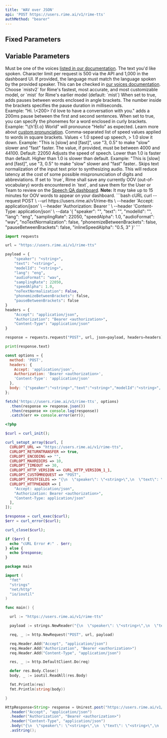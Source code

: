 ```yaml
---
title: 'WAV over JSON'
api: 'POST https://users.rime.ai/v1/rime-tts'
authMethod: "bearer"
---
```


## Fixed Parameters

<ParamField body="audioFormat" type="wav" required></ParamField>

## Variable Parameters

<ParamField body="speaker" type="string" required>
  Must be one of the voices <a href="/api-reference/voices">listed in our documentation</a>.
</ParamField>

<ParamField body="text" type="string" required>
  The text you'd like spoken. Character limit per request is 500 via the API and 1,000 in the dashboard UI.
</ParamField>

<ParamField body="lang" type="string" default="eng">
  If provided, the language must match the language spoken by the provided speaker. This can be checked in <a href="/api-reference/voices">our voices documentation</a>.
</ParamField>

<ParamField body="modelId" type="string">
  Choose `mistv2` for Rime's fastest, most accurate, and most customizable model, or `mist` for Rime's earlier model (default: `mist`)
</ParamField>

<ParamField body="pauseBetweenBrackets" type="bool" default="false">
  When set to true, adds pauses between words enclosed in angle brackets. The number inside the brackets specifies the pause duration in milliseconds. <br/>
  Example: "Hi. \<200> I'd love to have a conversation with you." adds a 200ms pause between the first and second sentences.
</ParamField>

<ParamField body="phonemizeBetweenBrackets" type="bool" default="false">
  When set to true, you can specify the phonemes for a word enclosed in curly brackets. <br/>
  Example: "\{h'El.o} World" will pronounce "Hello" as expected. Learn more about <a href="/api-reference/custom-pronunciation">custom pronunciation</a>.
</ParamField>

<ParamField body="inlineSpeedAlpha" type="string">
  Comma-separated list of speed values applied to words in square brackets. Values < 1.0 speed up speech, > 1.0 slow it down.
  Example: "This is [slow] and [fast]", use "3, 0.5" to make "slow" slower and "fast" faster.
</ParamField>

<ParamField body="samplingRate" type="int">
  The value, if provided, must be between 4000 and 44100. Default: 22050
</ParamField>

<ParamField body="speedAlpha" type="float" default="1.0">
  Adjusts the speed of speech. Lower than 1.0 is faster than default. Higher than 1.0 is slower than default.
  Example: "This is [slow] and [fast]", use "3, 0.5" to make "slow" slower and "fast" faster..
</ParamField>

<ParamField body="noTextNormalization" type="bool" default="false">
  Skips text normalization of the input text prior to synthesizing audio. This will reduce latency at the cost of some possible mispronunciation of digits and abbreviations.
</ParamField>

<ParamField body="saveOovs" type="bool" default="false">
  If set to `true`, Rime shall save any currently OOV (out-of-vocabulary) words encountered in `text`, and save them for the User or Team to review on the
  <a href="https://app.rime.ai/oov/">Speech QA dashboard</a>. <b>Note:</b> It may take up to 15 minutes for OOV words to appear on your dashboard.
</ParamField>

<RequestExample>
```bash cURL
curl --request POST \
  --url https://users.rime.ai/v1/rime-tts \
  --header 'Accept: application/json' \
  --header 'Authorization: Bearer <authorization>' \
  --header 'Content-Type: application/json' \
  --data '{
  "speaker": "<string>",
  "text": "<string>",
  "modelId": "<string>",
  "lang": "eng",
  "samplingRate": 22050,
  "speedAlpha": 1.0,
  "audioFormat": "wav",
  "noTextNormalization": false,
  "phonemizeBetweenBrackets": false,
  "pauseBetweenBrackets": false,
  "inlineSpeedAlpha": "0.5, 3"
}'
```

```python Python
import requests

url = "https://users.rime.ai/v1/rime-tts"

payload = {
    "speaker": "<string>",
    "text": "<string>",
    "modelId": "<string>",
    "lang": "eng",
    "audioFormat": "wav",
    "samplingRate": 22050,
    "speedAlpha": 1.0,
    "noTextNormalization": False,
    "phonemizeBetweenBrackets": false,
    "pauseBetweenBrackets": false
}
headers = {
    "Accept": "application/json",
    "Authorization": "Bearer <authorization>",
    "Content-Type": "application/json"
}

response = requests.request("POST", url, json=payload, headers=headers)

print(response.text)
```

```javascript JavaScript
const options = {
  method: 'POST',
  headers: {
    Accept: 'application/json',
    Authorization: 'Bearer <authorization>',
    'Content-Type': 'application/json'
  },
  body: '{"speaker":"<string>","text":"<string>","modelId":"<string>", "lang": "eng", "audioFormat": "wav","samplingRate":22050,"speedAlpha":1.0,"noTextNormalization":false}'
};

fetch('https://users.rime.ai/v1/rime-tts', options)
  .then(response => response.json())
  .then(response => console.log(response))
  .catch(err => console.error(err));
```

```php PHP
<?php

$curl = curl_init();

curl_setopt_array($curl, [
  CURLOPT_URL => "https://users.rime.ai/v1/rime-tts",
  CURLOPT_RETURNTRANSFER => true,
  CURLOPT_ENCODING => "",
  CURLOPT_MAXREDIRS => 10,
  CURLOPT_TIMEOUT => 30,
  CURLOPT_HTTP_VERSION => CURL_HTTP_VERSION_1_1,
  CURLOPT_CUSTOMREQUEST => "POST",
  CURLOPT_POSTFIELDS => "{\n  \"speaker\": \"<string>\",\n  \"text\": \"<string>\",\n \"modelId\": \"<string>\",\n  \"lang\":\"eng\",\n  \"audioFormat\": \"wav\",\n  \"samplingRate\": 22050,\n  \"speedAlpha\": 1.0,\n  \"noTextNormalization\": false\n}",
  CURLOPT_HTTPHEADER => [
    "Accept: application/json",
    "Authorization: Bearer <authorization>",
    "Content-Type: application/json"
  ],
]);

$response = curl_exec($curl);
$err = curl_error($curl);

curl_close($curl);

if ($err) {
  echo "cURL Error #:" . $err;
} else {
  echo $response;
}
```

```go Go
package main

import (
  "fmt"
  "strings"
  "net/http"
  "io/ioutil"
)

func main() {

  url := "https://users.rime.ai/v1/rime-tts"

  payload := strings.NewReader("{\n  \"speaker\": \"<string>\",\n  \"text\": \"<string>\",\n  \"modelId\": \"<string>\",\n  \"lang\": \"eng\",\n \"audioFormat\": \"wav\",\n  \"samplingRate\": 22050,\n  \"speedAlpha\": 1.0,\n  \"noTextNormalization\": false\n}")

  req, _ := http.NewRequest("POST", url, payload)

  req.Header.Add("Accept", "application/json")
  req.Header.Add("Authorization", "Bearer <authorization>")
  req.Header.Add("Content-Type", "application/json")

  res, _ := http.DefaultClient.Do(req)

  defer res.Body.Close()
  body, _ := ioutil.ReadAll(res.Body)

  fmt.Println(res)
  fmt.Println(string(body))

}
```

```java Java
HttpResponse<String> response = Unirest.post("https://users.rime.ai/v1/rime-tts")
  .header("Accept", "application/json")
  .header("Authorization", "Bearer <authorization>")
  .header("Content-Type", "application/json")
  .body("{\n  \"speaker\": \"<string>\",\n  \"text\": \"<string>\",\n  \"audioFormat\": \"wav\", \n  \"modelId\": \"<string>\", \n  \"lang\": \"eng\",\n  \"samplingRate\": 22050,\n  \"speedAlpha\": 1.0,\n  \"noTextNormalization\": false\n}")
  .asString();
```
</RequestExample>
